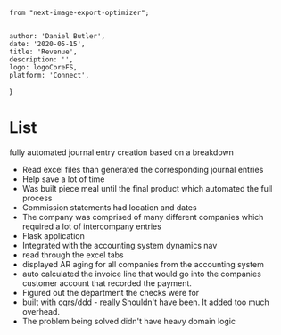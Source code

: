     from "next-image-export-optimizer";


    author: 'Daniel Butler',
    date: '2020-05-15',
    title: 'Revenue',
    description: '',
    logo: logoCoreFS,
    platform: 'Connect',
}


# List
<ExportedImage
    width={650}
    src={revenueLandingPage}
    alt="hr login"
/>

fully automated journal entry creation based on a breakdown
- Read excel files than generated the corresponding journal entries
- Help save a lot of time
- Was built piece meal until the final product which automated the full process
- Commission statements had location and dates
- The company was comprised of many different companies which required a lot of intercompany entries 
- Flask application
- Integrated with the accounting system dynamics nav
- read through the excel tabs
- displayed AR aging for all companies from the accounting system
- auto calculated the invoice line that would go into the companies customer account that recorded the payment. 
- Figured out the department the checks were for
- built with cqrs/ddd - really Shouldn't have been. It added too much overhead. 
- The problem being solved didn't have heavy domain logic
